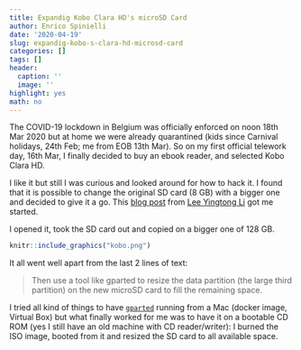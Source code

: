 ```yaml
---
title: Expandig Kobo Clara HD's microSD Card
author: Enrico Spinielli
date: '2020-04-19'
slug: expandig-kobo-s-clara-hd-microsd-card
categories: []
tags: []
header:
  caption: ''
  image: ''
highlight: yes
math: no
---
```


The COVID-19 lockdown in Belgium was officially enforced on noon 18th Mar 2020 but
at home we were already quarantined (kids since Carnival holidays, 24th Feb; me from EOB 13th Mar).
So on my first official telework day, 16th Mar, I finally decided to buy an ebook reader,
and selected Kobo Clara HD.

I like it but still I was curious and looked around for how to hack it.
I found that it is possible to change the original SD card (8 GB) with a bigger one
and decided to give it a go.
This [blog post](https://yingtongli.me/blog/2018/07/29/kobo-sd.html) from 
[Lee Yingtong Li](https://yingtongli.me/) got me started.

I opened it, took the SD card out and copied on a bigger one of 128 GB.

```r
knitr::include_graphics("kobo.png")
```

It all went well apart from the last 2 lines of text:

> Then use a tool like gparted to resize the data partition (the large third partition) on the new microSD card to fill the remaining space.

I tried all kind of things to have [`gparted`](https://gparted.org/) running from
a Mac (docker image, Virtual Box) but
what finally worked for me was to have it on a bootable CD ROM (yes I still have an old machine
with CD reader/writer): I burned the ISO image, booted from it and resized the SD card to all 
available space.

